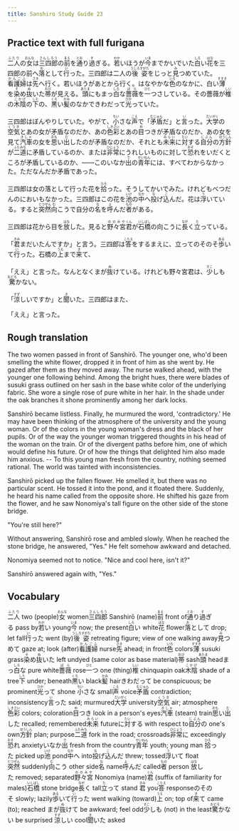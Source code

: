 ```yaml
---
title: Sanshiro Study Guide 23
---
```


## Practice text with full furigana

<p>
<ruby><rb>二人</rb><rt>ふたり</rt></ruby>の<ruby><rb>女</rb><rt>おんな</rt></ruby>は<ruby><rb>三四郎</rb><rt>さんしろう</rt></ruby>の<ruby><rb>前</rb><rt>まえ</rt></ruby>を<ruby><rb>通</rb><rt>とお</rt></ruby>り<ruby><rb>過</rb><rt>す</rt></ruby>ぎる。<ruby><rb>若</rb><rt>わか</rt></ruby>いほうが<ruby><rb>今</rb><rt>いま</rt></ruby>までかいでいた<ruby><rb>白</rb><rt>しろ</rt></ruby>い<ruby><rb>花</rb><rt>はな</rt></ruby>を三四郎の前へ<ruby><rb>落</rb><rt>お</rt></ruby>として<ruby><rb>行</rb><rt>い</rt></ruby>った。三四郎は二人の<ruby><rb>後姿</rb><rt>うしろすがた</rt></ruby>をじっと<ruby><rb>見</rb><rt>み</rt></ruby>つめていた。<ruby><rb>看護婦</rb><rt>かんごふ</rt></ruby>は<ruby><rb>先</rb><rt>さき</rt></ruby>へ行く。若いほうがあとから行く。はなやかな<ruby><rb>色</rb><rt>いろ</rt></ruby>のなかに、白い<ruby><rb>薄</rb><rt>すすき</rt></ruby>を<ruby><rb>染</rb><rt>そ</rt></ruby>め<ruby><rb>抜</rb><rt>ぬ</rt></ruby>いた<ruby><rb>帯</rb><rt>おび</rt></ruby>が見える。<ruby><rb>頭</rb><rt>あたま</rt></ruby>にもまっ<ruby><rb>白</rb><rt>しろ</rt></ruby>な<ruby><rb>薔薇</rb><rt>ばら</rt></ruby>を<ruby><rb>一</rb><rt>ひと</rt></ruby>つさしている。その薔薇が<ruby><rb>椎</rb><rt>しい</rt></ruby>の<ruby><rb>木陰</rb><rt>こかげ</rt></ruby>の<ruby><rb>下</rb><rt>した</rt></ruby>の、<ruby><rb>黒</rb><rt>くろ</rt></ruby>い<ruby><rb>髪</rb><rt>かみ</rt></ruby>のなかできわだって<ruby><rb>光</rb><rt>ひか</rt></ruby>っていた。
</p>

<p>
三四郎はぼんやりしていた。やがて、<ruby><rb>小</rb><rt>ちい</rt></ruby>さな<ruby><rb>声</rb><rt>こえ</rt></ruby>で「<ruby><rb>矛盾</rb><rt>むじゅん</rt></ruby>だ」と<ruby><rb>言</rb><rt>い</rt></ruby>った。<ruby><rb>大学</rb><rt>だいがく</rt></ruby>の<ruby><rb>空気</rb><rt>くうき</rt></ruby>とあの女が矛盾なのだか、あの<ruby><rb>色彩</rb><rt>しきさい</rt></ruby>とあの<ruby><rb>目</rb><rt>め</rt></ruby>つきが矛盾なのだか、あの女を見て<ruby><rb>汽車</rb><rt>きしゃ</rt></ruby>の女を<ruby><rb>思</rb><rt>おも</rt></ruby>い<ruby><rb>出</rb><rt>だ</rt></ruby>したのが矛盾なのだか、それとも<ruby><rb>未来</rb><rt>みらい</rt></ruby>に<ruby><rb>対</rb><rt>たい</rt></ruby>する<ruby><rb>自分</rb><rt>じぶん</rt></ruby>の<ruby><rb>方針</rb><rt>ほうしん</rt></ruby>が<ruby><rb>二道</rb><rt>ふたみち</rt></ruby>に矛盾しているのか、または<ruby><rb>非常</rb><rt>ひじょう</rt></ruby>にうれしいものに対して<ruby><rb>恐</rb><rt>おそ</rt></ruby>れをいだくところが矛盾しているのか、――このいなか<ruby><rb>出</rb><rt>で</rt></ruby>の<ruby><rb>青年</rb><rt>せいねん</rt></ruby>には、すべてわからなかった。ただなんだか矛盾であった。
</p>

<p>
三四郎は女の落として行った花を<ruby><rb>拾</rb><rt>ひろ</rt></ruby>った。そうしてかいでみた。けれどもべつだんのにおいもなかった。三四郎はこの花を<ruby><rb>池</rb><rt>いけ</rt></ruby>の<ruby><rb>中</rb><rt>なか</rt></ruby>へ<ruby><rb>投</rb><rt>な</rt></ruby>げ<ruby><rb>込</rb><rt>こ</rt></ruby>んだ。花は<ruby><rb>浮</rb><rt>う</rt></ruby>いている。すると<ruby><rb>突然</rb><rt>とつぜん</rt></ruby><ruby><rb>向</rb><rt>む</rt></ruby>こうで自分の<ruby><rb>名</rb><rt>な</rt></ruby>を<ruby><rb>呼</rb><rt>よ</rt></ruby>んだ<ruby><rb>者</rb><rt>もの</rt></ruby>がある。
</p>

<p>
三四郎は花から目を<ruby><rb>放</rb><rt>はな</rt></ruby>した。見ると<ruby><rb>野々宮</rb><rt>ののみや</rt></ruby><ruby><rb>君</rb><rt>くん</rt></ruby>が<ruby><rb>石橋</rb><rt>いしばし</rt></ruby>の向こうに<ruby><rb>長</rb><rt>なが</rt></ruby>く<ruby><rb>立</rb><rt>た</rt></ruby>っている。
</p>

<p>
「<ruby><rb>君</rb><rt>きみ</rt></ruby>まだいたんですか」と言う。三四郎は<ruby><rb>答</rb><rt>こたえ</rt></ruby>をするまえに、立ってのそのそ<ruby><rb>歩</rb><rt>ある</rt></ruby>いて<ruby><rb>行</rb><rt>い</rt></ruby>った。石橋の<ruby><rb>上</rb><rt>うえ</rt></ruby>まで<ruby><rb>来</rb><rt>き</rt></ruby>て、
</p>

<p>
「ええ」と言った。なんとなくまが<ruby><rb>抜</rb><rt>ぬ</rt></ruby>けている。けれども野々宮君は、<ruby><rb>少</rb><rt>すこ</rt></ruby>しも<ruby><rb>驚</rb><rt>おどろ</rt></ruby>かない。
</p>

<p>
「<ruby><rb>涼</rb><rt>すず</rt></ruby>しいですか」と<ruby><rb>聞</rb><rt>き</rt></ruby>いた。三四郎はまた、
</p>

<p>「ええ」と言った。</p>

## Rough translation

The two women passed in front of Sanshirō. The younger one, who'd been smelling the white flower, dropped it in front of him as she went by. He gazed after them as they moved away. The nurse walked ahead, with the younger one following behind. Among the bright hues, there were blades of susuki grass outlined on her sash in the base white color of the underlying fabric. She wore a single rose of pure white in her hair. In the shade under the oak branches it shone prominently among her dark locks. 

Sanshirō became listless. Finally, he murmured the word, 'contradictory.' He may have been thinking of the atmosphere of the university and the young woman. Or of the colors in the young woman's dress and the black of her pupils. Or of the way the younger woman triggered thoughts in his head of the woman on the train. Or of the divergent paths before him, one of which would define his future. Or of how the things that delighted him also made him anxious. -- To this young man fresh from the country, nothing seemed rational. The world was tainted with inconsistencies.

Sanshirō picked up the fallen flower. He smelled it, but there was no particular scent. He tossed it into the pond, and it floated there. Suddenly, he heard his name called from the opposite shore. He shifted his gaze from the flower, and he saw Nonomiya's tall figure on the other side of the stone bridge.

"You're still here?" 

Without answering, Sanshirō rose and ambled slowly. When he reached the stone bridge, he answered, "Yes." He felt somehow awkward and detached.

Nonomiya seemed not to notice. "Nice and cool here, isn't it?"

Sanshirō answered again with, "Yes."      


## Vocabulary

<p>
<span class="vocabstudy"><ruby><rb>二人</rb><rt>ふたり</rt></ruby>&nbsp;two (people)</span><span class="vocabstudy"><ruby><rb>女</rb><rt>おんな</rt></ruby>&nbsp;women</span><span class="vocabstudy"><ruby><rb>三四郎</rb><rt>さんしろう</rt></ruby>&nbsp;Sanshirō (name)</span><span class="vocabstudy"><ruby><rb>前</rb><rt>まえ</rt></ruby>&nbsp;front of</span><span class="vocabstudy"><ruby><rb>通</rb><rt>とお</rt></ruby>り<ruby><rb>過</rb><rt>す</rt></ruby>ぎる&nbsp;pass by</span><span class="vocabstudy"><ruby><rb>若</rb><rt>わか</rt></ruby>い&nbsp;young</span><span class="vocabstudy"><ruby><rb>今</rb><rt>いま</rt></ruby>&nbsp;now; the present</span><span class="vocabstudy"><ruby><rb>白</rb><rt>しろ</rt></ruby>い&nbsp;white</span><span class="vocabstudy"><ruby><rb>花</rb><rt>はな</rt></ruby>&nbsp;flower</span><span class="vocabstudy"><ruby><rb>落</rb><rt>お</rt></ruby>として&nbsp;drop; let fall</span><span class="vocabstudy"><ruby><rb>行</rb><rt>い</rt></ruby>った&nbsp;went (by)</span><span class="vocabstudy"><ruby><rb>後姿</rb><rt>うしろすがた</rt></ruby>&nbsp;retreating figure; view of one walking away</span><span class="vocabstudy"><ruby><rb>見</rb><rt>み</rt></ruby>つめて&nbsp;gaze at; look (after)</span><span class="vocabstudy"><ruby><rb>看護婦</rb><rt>かんごふ</rt></ruby>&nbsp;nurse</span><span class="vocabstudy"><ruby><rb>先</rb><rt>さき</rt></ruby>&nbsp;ahead; in front</span><span class="vocabstudy"><ruby><rb>色</rb><rt>いろ</rt></ruby>&nbsp;colors</span><span class="vocabstudy"><ruby><rb>薄</rb><rt>すすき</rt></ruby>&nbsp;susuki grass</span><span class="vocabstudy"><ruby><rb>染</rb><rt>そ</rt></ruby>め<ruby><rb>抜</rb><rt>ぬ</rt></ruby>いた&nbsp;left undyed (same color as base material)</span><span class="vocabstudy"><ruby><rb>帯</rb><rt>おび</rt></ruby>&nbsp;sash</span><span class="vocabstudy"><ruby><rb>頭</rb><rt>あたま</rt></ruby>&nbsp;head</span><span class="vocabstudy">まっ<ruby><rb>白</rb><rt>しろ</rt></ruby>な&nbsp;pure white</span><span class="vocabstudy"><ruby><rb>薔薇</rb><rt>ばら</rt></ruby>&nbsp;rose</span><span class="vocabstudy"><ruby><rb>一</rb><rt>ひと</rt></ruby>つ&nbsp;one (thing)</span><span class="vocabstudy"><ruby><rb>椎</rb><rt>しい</rt></ruby>&nbsp;chinquapin oak</span><span class="vocabstudy"><ruby><rb>木陰</rb><rt>こかげ</rt></ruby>&nbsp;shade of a tree</span><span class="vocabstudy"><ruby><rb>下</rb><rt>した</rt></ruby>&nbsp;under; beneath</span><span class="vocabstudy"><ruby><rb>黒</rb><rt>くろ</rt></ruby>い&nbsp;black</span><span class="vocabstudy"><ruby><rb>髪</rb><rt>かみ</rt></ruby>&nbsp;hair</span><span class="vocabstudy">きわだって&nbsp;be conspicuous; be prominent</span><span class="vocabstudy"><ruby><rb>光</rb><rt>ひか</rt></ruby>って&nbsp;shone</span>
<span class="vocabstudy"><ruby><rb>小</rb><rt>ちい</rt></ruby>さな&nbsp;small</span><span class="vocabstudy"><ruby><rb>声</rb><rt>こえ</rt></ruby>&nbsp;voice</span><span class="vocabstudy"><ruby><rb>矛盾</rb><rt>むじゅん</rt></ruby>&nbsp;contradiction; inconsistency</span><span class="vocabstudy"><ruby><rb>言</rb><rt>い</rt></ruby>った&nbsp;said; murmured</span><span class="vocabstudy"><ruby><rb>大学</rb><rt>だいがく</rt></ruby>&nbsp;university</span><span class="vocabstudy"><ruby><rb>空気</rb><rt>くうき</rt></ruby>&nbsp;air; atmosphere</span><span class="vocabstudy"><ruby><rb>色彩</rb><rt>しきさい</rt></ruby>&nbsp;colors; coloration</span><span class="vocabstudy"><ruby><rb>目</rb><rt>め</rt></ruby>つき&nbsp;look in a person's eyes</span><span class="vocabstudy"><ruby><rb>汽車</rb><rt>きしゃ</rt></ruby>&nbsp;(steam) train</span><span class="vocabstudy"><ruby><rb>思</rb><rt>おも</rt></ruby>い<ruby><rb>出</rb><rt>だ</rt></ruby>した&nbsp;recalled; remembered</span><span class="vocabstudy"><ruby><rb>未来</rb><rt>みらい</rt></ruby>&nbsp;future</span><span class="vocabstudy">に<ruby><rb>対</rb><rt>たい</rt></ruby>する&nbsp;with respect to</span><span class="vocabstudy"><ruby><rb>自分</rb><rt>じぶん</rt></ruby>の&nbsp;one's own</span><span class="vocabstudy"><ruby><rb>方針</rb><rt>ほうしん</rt></ruby>&nbsp;plan; purpose</span><span class="vocabstudy"><ruby><rb>二道</rb><rt>ふたみち</rt></ruby>&nbsp;fork in the road; crossroads</span><span class="vocabstudy"><ruby><rb>非常</rb><rt>ひじょう</rt></ruby>に&nbsp;exceedingly</span><span class="vocabstudy"><ruby><rb>恐</rb><rt>おそ</rt></ruby>れ&nbsp;anxiety</span><span class="vocabstudy">いなか<ruby><rb>出</rb><rt>で</rt></ruby>&nbsp;fresh from the country</span><span class="vocabstudy"><ruby><rb>青年</rb><rt>せいねん</rt></ruby>&nbsp;youth; young man</span>
<span class="vocabstudy"><ruby><rb>拾</rb><rt>ひろ</rt></ruby>った&nbsp;picked up</span><span class="vocabstudy"><ruby><rb>池</rb><rt>いけ</rt></ruby>&nbsp;pond</span><span class="vocabstudy"><ruby><rb>中</rb><rt>なか</rt></ruby>へ&nbsp;into</span><span class="vocabstudy"><ruby><rb>投</rb><rt>な</rt></ruby>げ<ruby><rb>込</rb><rt>こ</rt></ruby>んだ&nbsp;threw; tossed</span><span class="vocabstudy"><ruby><rb>浮</rb><rt>う</rt></ruby>いて&nbsp;float</span><span class="vocabstudy"><ruby><rb>突然</rb><rt>とつぜん</rt></ruby>&nbsp;suddenly</span><span class="vocabstudy"><ruby><rb>向</rb><rt>む</rt></ruby>こう&nbsp;other side</span><span class="vocabstudy"><ruby><rb>名</rb><rt>な</rt></ruby>&nbsp;name</span><span class="vocabstudy"><ruby><rb>呼</rb><rt>よ</rt></ruby>んだ&nbsp;called</span><span class="vocabstudy"><ruby><rb>者</rb><rt>もの</rt></ruby>&nbsp;person</span>
<span class="vocabstudy"><ruby><rb>放</rb><rt>はな</rt></ruby>した&nbsp;removed; separated</span><span class="vocabstudy"><ruby><rb>野々宮</rb><rt>ののみや</rt></ruby>&nbsp;Nonomiya (name)</span><span class="vocabstudy"><ruby><rb>君</rb><rt>くん</rt></ruby>&nbsp;(suffix of familiarity for males)</span><span class="vocabstudy"><ruby><rb>石橋</rb><rt>いしばし</rt></ruby>&nbsp;stone bridge</span><span class="vocabstudy"><ruby><rb>長</rb><rt>なが</rt></ruby>く&nbsp;tall</span><span class="vocabstudy"><ruby><rb>立</rb><rt>た</rt></ruby>って&nbsp;stand</span>
<span class="vocabstudy"><ruby><rb>君</rb><rt>きみ</rt></ruby>&nbsp;you</span><span class="vocabstudy"><ruby><rb>答</rb><rt>こたえ</rt></ruby>&nbsp;response</span><span class="vocabstudy">のそのそ&nbsp;slowly; lazily</span><span class="vocabstudy"><ruby><rb>歩</rb><rt>ある</rt></ruby>いて<ruby><rb>行</rb><rt>い</rt></ruby>った&nbsp;went walking (toward)</span><span class="vocabstudy"><ruby><rb>上</rb><rt>うえ</rt></ruby>&nbsp;on; top of</span><span class="vocabstudy"><ruby><rb>来</rb><rt>き</rt></ruby>て&nbsp;came (to); reached</span>
<span class="vocabstudy">まが<ruby><rb>抜</rb><rt>ぬ</rt></ruby>けて&nbsp;be awkward; feel odd</span><span class="vocabstudy"><ruby><rb>少</rb><rt>すこ</rt></ruby>しも&nbsp;(not) in the least</span><span class="vocabstudy"><ruby><rb>驚</rb><rt>おどろ</rt></ruby>かない&nbsp;be surprised</span>
<span class="vocabstudy"><ruby><rb>涼</rb><rt>すず</rt></ruby>しい&nbsp;cool</span><span class="vocabstudy"><ruby><rb>聞</rb><rt>き</rt></ruby>いた&nbsp;asked</span>
</p>
